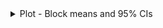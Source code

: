 <!-- Catch Trial Plots -->

<details>
  <summary>
  Plot - Block means and 95% CIs
  </summary>
  
<br>
  
```r
source('r-scripts/choice-trials/catch_trials.R')
plt_catch
```

</details> 

